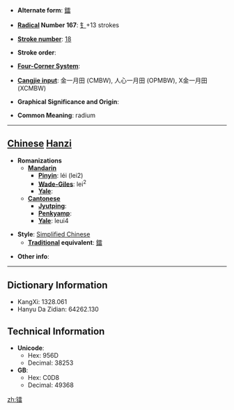 * '''Alternate form''': [[鐳]]

* '''[[Wiktionary:Chinese radical index| Radical]] Number 167''': [[Wiktionary:Chinese radical index 钅|钅]]+13 strokes

* '''[[Wiktionary:Chinese total strokes index|Stroke number]]''': [[Wiktionary:Chinese total strokes index 18|18]]

* '''Stroke order''': 

* '''[[Wiktionary:Chinese four corner index|Four-Corner System]]''': 

* '''[[Wiktionary:Chinese Cangjie index|Cangjie input]]''': 金一月田 (CMBW), 人心一月田 (OPMBW), X金一月田 (XCMBW)

* '''Graphical Significance and Origin''': 

* '''Common Meaning''': radium

----

== [[Chinese]] [[Hanzi]] ==

* '''Romanizations'''
** '''[[Mandarin]]'''
*** '''[[Pinyin]]''': léi (lei2)
*** '''[[Wade-Giles]]''': lei<sup>2</sup>
*** '''[[Yale]]''': 
** '''[[Cantonese]]'''
*** '''[[Jyutping]]''':
*** '''[[Penkyamp]]''': 
*** '''[[Yale]]''': leui4

* '''Style''': [[Simplified Chinese]] 
** '''[[Traditional Chinese|Traditional]] equivalent''': [[鐳]]

* '''Other info''': 

----

== Dictionary Information ==

* KangXi: 1328.061
* Hanyu Da Zidian: 64262.130

== Technical Information ==

* '''Unicode''':
** Hex: 956D
** Decimal: 38253
* '''GB''':
** Hex: C0D8
** Decimal: 49368

[[zh:镭]]